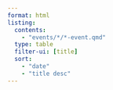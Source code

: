 ```yaml
---
format: html
listing:
  contents: 
    - "events/*/*-event.qmd"
  type: table
  filter-ui: [title]
  sort:
    - "date"
    - "title desc"
---
```


